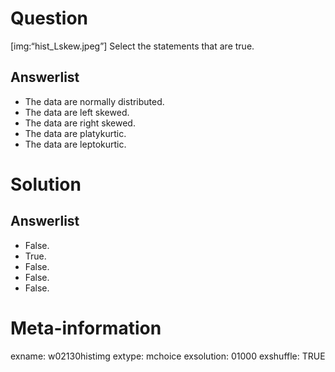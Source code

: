 Question
========
[img:"hist_Lskew.jpeg"] Select the statements that are true.

Answerlist
----------
* The data are normally distributed.
* The data are left skewed.
* The data are right skewed.
* The data are platykurtic.
* The data are leptokurtic.


Solution
========

Answerlist
----------
* False.
* True.
* False.
* False.
* False.


Meta-information
================
exname: w02130histimg
extype: mchoice
exsolution: 01000
exshuffle: TRUE